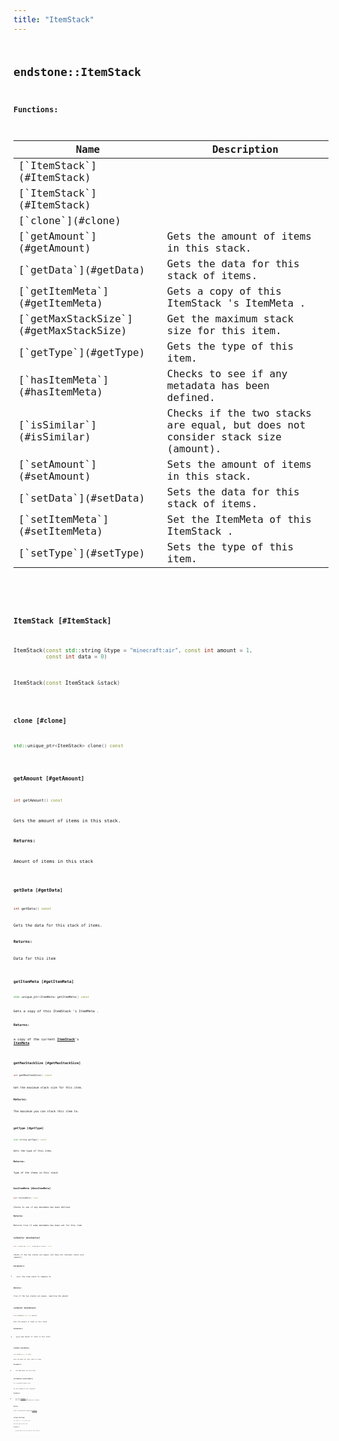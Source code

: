 ```yaml
---
title: "ItemStack"
---
```


## <code className="doc-symbol doc-symbol-class"/> endstone::ItemStack

















**Functions:**

<table>
<thead>
   <tr>
      <th>Name</th>
      <th>Description</th>
   </tr>
</thead>
<tbody>
<tr key="classendstone_1_1_item_stack_1a461336ebca90be761e3d5316621ec234">
    <td>[`ItemStack`](#ItemStack)</td>
    <td></td>
</tr>
<tr key="classendstone_1_1_item_stack_1ad3c33286ebce8800dcf0285a6f0e301a">
    <td>[`ItemStack`](#ItemStack)</td>
    <td></td>
</tr>
<tr key="classendstone_1_1_item_stack_1a2c8607d72960a4ac9189ad25eb1fd8a0">
    <td>[`clone`](#clone)</td>
    <td></td>
</tr>
<tr key="classendstone_1_1_item_stack_1a0dd7a79674dcefdf8255ed48bc88de4a">
    <td>[`getAmount`](#getAmount)</td>
    <td>Gets the amount of items in this stack.</td>
</tr>
<tr key="classendstone_1_1_item_stack_1a3f2c4792c2ddb697945ad8458a41e319">
    <td>[`getData`](#getData)</td>
    <td>Gets the data for this stack of items.</td>
</tr>
<tr key="classendstone_1_1_item_stack_1adb74392c2405e46b8c61aedd3bccb5f8">
    <td>[`getItemMeta`](#getItemMeta)</td>
    <td>Gets a copy of this ItemStack 's ItemMeta .</td>
</tr>
<tr key="classendstone_1_1_item_stack_1add1c91b0b2f804dbe72efd6991a61b36">
    <td>[`getMaxStackSize`](#getMaxStackSize)</td>
    <td>Get the maximum stack size for this item.</td>
</tr>
<tr key="classendstone_1_1_item_stack_1afe762ec02731da9569f15eb3ecc4e0f8">
    <td>[`getType`](#getType)</td>
    <td>Gets the type of this item.</td>
</tr>
<tr key="classendstone_1_1_item_stack_1a5b24b8e07a34c657516340bf8c5b59ed">
    <td>[`hasItemMeta`](#hasItemMeta)</td>
    <td>Checks to see if any metadata has been defined.</td>
</tr>
<tr key="classendstone_1_1_item_stack_1aeb93a9a474a043a67738f0838d79c2b4">
    <td>[`isSimilar`](#isSimilar)</td>
    <td>Checks if the two stacks are equal, but does not consider stack size (amount).</td>
</tr>
<tr key="classendstone_1_1_item_stack_1afd9e055aeb937c5b3da9ecc2cf9baecc">
    <td>[`setAmount`](#setAmount)</td>
    <td>Sets the amount of items in this stack.</td>
</tr>
<tr key="classendstone_1_1_item_stack_1a319d00f3ef1c99fed2b9366a7519e482">
    <td>[`setData`](#setData)</td>
    <td>Sets the data for this stack of items.</td>
</tr>
<tr key="classendstone_1_1_item_stack_1a71ae31684a695fc854a2df838cefa02b">
    <td>[`setItemMeta`](#setItemMeta)</td>
    <td>Set the ItemMeta of this ItemStack .</td>
</tr>
<tr key="classendstone_1_1_item_stack_1a5e9d312e084681c548c2260f2a1f32ce">
    <td>[`setType`](#setType)</td>
    <td>Sets the type of this item.</td>
</tr>
</tbody>
</table>

### <code className="doc-symbol doc-symbol-function"/> ItemStack [#ItemStack]



```cpp
ItemStack(const std::string &type = "minecraft:air", const int amount = 1,
          const int data = 0)
```

```cpp
ItemStack(const ItemStack &stack)
```
### <code className="doc-symbol doc-symbol-function"/> clone [#clone]

```cpp
std::unique_ptr<ItemStack> clone() const
```
### <code className="doc-symbol doc-symbol-function"/> getAmount [#getAmount]

```cpp
int getAmount() const
```

Gets the amount of items in this stack.





**Returns:**

Amount of items in this stack 





        
### <code className="doc-symbol doc-symbol-function"/> getData [#getData]

```cpp
int getData() const
```

Gets the data for this stack of items.





**Returns:**

Data for this item 





        
### <code className="doc-symbol doc-symbol-function"/> getItemMeta [#getItemMeta]

```cpp
std::unique_ptr<ItemMeta> getItemMeta() const
```

Gets a copy of this ItemStack 's ItemMeta .





**Returns:**

a copy of the current [**ItemStack**](classendstone_1_1_item_stack.md)'s [**ItemMeta**](classendstone_1_1_item_meta.md) 





        
### <code className="doc-symbol doc-symbol-function"/> getMaxStackSize [#getMaxStackSize]

```cpp
int getMaxStackSize() const
```

Get the maximum stack size for this item.





**Returns:**

The maximum you can stack this item to. 





        
### <code className="doc-symbol doc-symbol-function"/> getType [#getType]

```cpp
std::string getType() const
```

Gets the type of this item.





**Returns:**

Type of the items in this stack 





        
### <code className="doc-symbol doc-symbol-function"/> hasItemMeta [#hasItemMeta]

```cpp
bool hasItemMeta() const
```

Checks to see if any metadata has been defined.





**Returns:**

Returns true if some metadata has been set for this item 





        
### <code className="doc-symbol doc-symbol-function"/> isSimilar [#isSimilar]

```cpp
bool isSimilar(const ItemStack &other) const
```

Checks if the two stacks are equal, but does not consider stack size (amount).





**Parameters:**


* `other` the item stack to compare to 



**Returns:**

true if the two stacks are equal, ignoring the amount 





        
### <code className="doc-symbol doc-symbol-function"/> setAmount [#setAmount]

```cpp
void setAmount(const int amount)
```

Sets the amount of items in this stack.





**Parameters:**


* `amount` New amount of items in this stack 




        
### <code className="doc-symbol doc-symbol-function"/> setData [#setData]

```cpp
void setData(const int data)
```

Sets the data for this stack of items.





**Parameters:**


* `data` New data for this item 




        
### <code className="doc-symbol doc-symbol-function"/> setItemMeta [#setItemMeta]

```cpp
bool setItemMeta(ItemMeta *meta)
```

Set the ItemMeta of this ItemStack .





**Parameters:**


* `meta` new [**ItemMeta**](classendstone_1_1_item_meta.md), or null to indicate meta data be cleared. 



**Returns:**

True if successfully applied [**ItemMeta**](classendstone_1_1_item_meta.md) 





        
### <code className="doc-symbol doc-symbol-function"/> setType [#setType]

```cpp
void setType(const std::string &type)
```

Sets the type of this item.





**Parameters:**


* `type` New type to set the items in this stack to 




        